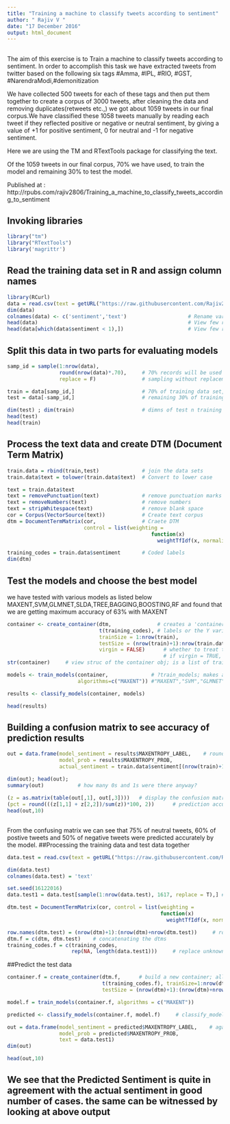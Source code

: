 ---
title: "Training a machine to classify tweets according to sentiment"
author: " Rajiv V "
date: "17 December 2016"
output: html_document
---


## 
The aim of this exercise is to Train a machine to classify tweets according to sentiment. In order to accomplish this task we have extracted tweets from twitter based on the following six tags
#Amma, #IPL, #RIO, #GST, #NarendraModi,#demonitization

We have collected 500 tweets for each of these tags and then put them together to create a corpus of 3000 tweets, after cleaning the data and removing duplicates(retweets etc.,) we got about 1059 tweets in our final corpus.We have classified these 1058 tweets manually by reading each tweet if they reflected positive or negative or neutral sentiment, by giving a value of +1 for positive sentiment, 0 for neutral and -1 for negative sentiment. 

Here we are using the TM and RTextTools package for classifying the text.

Of the 1059 tweets in our final corpus, 70%  we have used, to train the model and remaining 30% to test the model.

Published at : http://rpubs.com/rajiv2806/Training_a_machine_to_classify_tweets_according_to_sentiment

## Invoking libraries
```{r lib, message=FALSE, warning=FALSE}
library("tm")
library("RTextTools")
library('magrittr')
```

## Read the training data set in R and assign column names

```{r Read data}
library(RCurl)
data = read.csv(text = getURL("https://raw.githubusercontent.com/Rajiv2806/Supervised_Text_Classfication/master/Tweets%20traindata.txt"),sep = '\t',stringsAsFactors = F)
dim(data)
colnames(data) <- c('sentiment','text')                    # Rename variables
head(data)                                                 # View few rows
head(data[which(data$sentiment < 1),])                     # View few rows with negative sentiment

```

## Split this data in two parts for evaluating models
```{r split data}
samp_id = sample(1:nrow(data),              
                 round(nrow(data)*.70),     # 70% records will be used for training
                 replace = F)               # sampling without replacement.

train = data[samp_id,]                      # 70% of training data set, examine struc of samp_id obj
test = data[-samp_id,]                      # remaining 30% of training data set

dim(test) ; dim(train)                      # dimns of test n training 
head(test)
head(train)
```

## Process the text data and create DTM (Document Term Matrix)
```{r process data}
train.data = rbind(train,test)              # join the data sets
train.data$text = tolower(train.data$text)  # Convert to lower case

text = train.data$text                      
text = removePunctuation(text)              # remove punctuation marks
text = removeNumbers(text)                  # remove numbers
text = stripWhitespace(text)                # remove blank space
cor = Corpus(VectorSource(text))            # Create text corpus
dtm = DocumentTermMatrix(cor,               # Craete DTM
                         control = list(weighting =             
                                               function(x)
                                                 weightTfIdf(x, normalize = F))) # IDF weighing

training_codes = train.data$sentiment       # Coded labels
dim(dtm)

```

## Test the models and choose the best model

 we have tested with various models as listed below
 MAXENT,SVM,GLMNET,SLDA,TREE,BAGGING,BOOSTING,RF
 and found that we are getting maximum accuracy of 63% with MAXENT
```{r test models}
container <- create_container(dtm,               # creates a 'container' obj for training, classifying, and analyzing docs
                              t(training_codes), # labels or the Y variable / outcome we want to train on
                              trainSize = 1:nrow(train), 
                              testSize = (nrow(train)+1):nrow(train.data), 
                              virgin = FALSE)      # whether to treat the classification data as 'virgin' data or not.
                                                   # if virgin = TRUE, then machine won;t borrow from prior datasets.
str(container)     # view struc of the container obj; is a list of training n test data

models <- train_models(container,              # ?train_models; makes a model object using the specified algorithms.
                       algorithms=c("MAXENT")) #"MAXENT","SVM","GLMNET","SLDA","TREE","BAGGING","BOOSTING","RF"

results <- classify_models(container, models)

head(results)
```
## Building a confusion matrix to see accuracy of prediction results
```{r confusion matrix}
out = data.frame(model_sentiment = results$MAXENTROPY_LABEL,    # rounded probability == model's prediction of Y
                 model_prob = results$MAXENTROPY_PROB,
                 actual_sentiment = train.data$sentiment[(nrow(train)+1):nrow(train.data)])  # actual value of Y

dim(out); head(out); 
summary(out)           # how many 0s and 1s were there anyway?

(z = as.matrix(table(out[,1], out[,3])))   # display the confusion matrix.
(pct = round(((z[1,1] + z[2,2])/sum(z))*100, 2))      # prediction accuracy in % terms
head(out,10)


```
##
From the confusing matrix we can see that 75% of neutral tweets, 60% of postive tweets and 50% of negative tweets  were predicted accurately by the model.
##Processing the training data and test data together
```{r}
data.test = read.csv(text = getURL("https://raw.githubusercontent.com/Rajiv2806/Supervised_Text_Classfication/master/Tweets%20testdata.txt"),sep = '\t',stringsAsFactors = F)

dim(data.test)
colnames(data.test) = 'text'

set.seed(16122016)
data.test1 = data.test[sample(1:nrow(data.test), 1617, replace = T),] # randomly Selecting only 1000 rows for demo purpose

dtm.test = DocumentTermMatrix(cor, control = list(weighting = 
                                                  function(x)
                                                    weightTfIdf(x, normalize = F)))

row.names(dtm.test) = (nrow(dtm)+1):(nrow(dtm)+nrow(dtm.test))     # row naming for doc ID
dtm.f = c(dtm, dtm.test)    # concatenating the dtms
training_codes.f = c(training_codes, 
                     rep(NA, length(data.test1)))     # replace unknown Y values with NA
```



##Predict the test data
```{r Predict test data}
container.f = create_container(dtm.f,      # build a new container; all same as before
                               t(training_codes.f), trainSize=1:nrow(dtm), 
                               testSize = (nrow(dtm)+1):(nrow(dtm)+nrow(dtm.test)), virgin = T)

model.f = train_models(container.f, algorithms = c("MAXENT")) 

predicted <- classify_models(container.f, model.f)     # classify_models makes predictions from a train_models() object.

out = data.frame(model_sentiment = predicted$MAXENTROPY_LABEL,    # again, building a confusion matrix
                 model_prob = predicted$MAXENTROPY_PROB,
                 text = data.test1)
dim(out)

head(out,10)
```
## We see that the Predicted Sentiment is quite in agreement with the actual sentiment in good number of cases. the same can be witnessed by looking at above output
